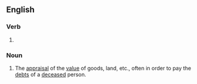 ==English==

===Verb===
{{head|en|present participle}}

# {{present participle of|apprise|lang=en|nocat=1}}

===Noun===
{{en-noun}}

# {{lb|en|Scotland|legal|historical}} The [[appraisal]] of the [[value]] of goods, land, etc., often in order to pay the [[debt]]s of a [[deceased]] person.